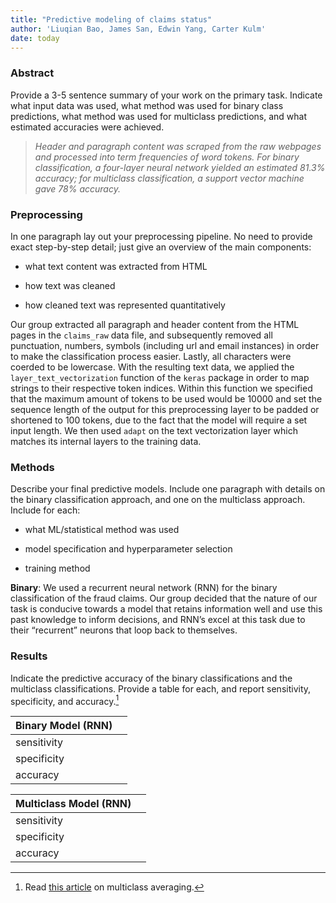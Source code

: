 ```yaml
---
title: "Predictive modeling of claims status"
author: 'Liuqian Bao, James San, Edwin Yang, Carter Kulm'
date: today
---
```


### Abstract

Provide a 3-5 sentence summary of your work on the primary task. Indicate what input data was used, what method was used for binary class predictions, what method was used for multiclass predictions, and what estimated accuracies were achieved.

> *Header and paragraph content was scraped from the raw webpages and processed into term frequencies of word tokens. For binary classification, a four-layer neural network yielded an estimated 81.3% accuracy; for multiclass classification, a support vector machine gave 78% accuracy.*

### Preprocessing

In one paragraph lay out your preprocessing pipeline. No need to provide exact step-by-step detail; just give an overview of the main components:

-   what text content was extracted from HTML

-   how text was cleaned

-   how cleaned text was represented quantitatively

Our group extracted all paragraph and header content from the HTML pages in the `claims_raw` data file, and subsequently removed all punctuation, numbers, symbols (including url and email instances) in order to make the classification process easier. Lastly, all characters were coerded to be lowercase. With the resulting text data, we applied the `layer_text_vectorization` function of the `keras` package in order to map strings to their respective token indices. Within this function we specified that the maximum amount of tokens to be used would be 10000 and set the sequence length of the output for this preprocessing layer to be padded or shortened to 100 tokens, due to the fact that the model will require a set input length. We then used `adapt` on the text vectorization layer which matches its internal layers to the training data. 

### Methods

Describe your final predictive models. Include one paragraph with details on the binary classification approach, and one on the multiclass approach. Include for each:

-   what ML/statistical method was used

-   model specification and hyperparameter selection

-   training method

**Binary**: We used a recurrent neural network (RNN) for the binary classification of the fraud claims. Our group decided that the nature of our task is conducive towards a model that retains information well and use this past knowledge to inform decisions, and RNN's excel at this task due to their "recurrent" neurons that loop back to themselves. 

### Results

Indicate the predictive accuracy of the binary classifications and the multiclass classifications. Provide a table for each, and report sensitivity, specificity, and accuracy.[^1]

[^1]: Read [this article](https://yardstick.tidymodels.org/articles/multiclass.html) on multiclass averaging.

| Binary Model (RNN) |     |
|--------------------|-----|
| sensitivity        |     |
| specificity        |     |
| accuracy           |     |

| Multiclass Model (RNN) |     |
|------------------------|-----|
| sensitivity            |     |
| specificity            |     |
| accuracy               |     |

